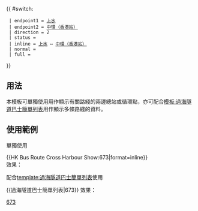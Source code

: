 {{Error|錯誤：此模板已停用。請見[[Template:HK Bus Route Cross Harbour/doc]]。}}{{ #switch: {{{format|}}}
  | endpoint1 = [[上水巴士總站|上水]]
  | endpoint2 = [[香港站公共運輸交匯處|中環（香港站）]]
  | direction = 2
  | status = 
  | inline = [[上水巴士總站|上水]] ↔ [[香港站公共運輸交匯處|中環（香港站）]]
  | normal =
  | full =
}}<noinclude>
==用法==
本模板可單獨使用用作顯示有關路綫的兩邊總站或循環點，亦可配合[[模板:過海隧道巴士簡單列表]]用作顯示多條路綫的資料。

==使用範例==
;單獨使用
<nowiki>{{HK Bus Route Cross Harbour Show:673|format=inline}}</nowiki><br>
效果：{{HK Bus Route Cross Harbour Show:673|format=inline}}

;配合[[template:過海隧道巴士簡單列表]]使用
<nowiki>{{過海隧道巴士簡單列表|673}}</nowiki>
效果：{{過海隧道巴士簡單列表|673}}
[[Category:過海隧道巴士路線模板|673]]</noinclude>